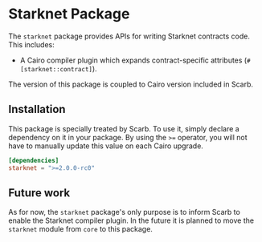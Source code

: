 # Starknet Package

The `starknet` package provides APIs for writing Starknet contracts code.
This includes:

- A Cairo compiler plugin which expands contract-specific attributes (`#[starknet::contract]`).

The version of this package is coupled to Cairo version included in Scarb.

## Installation

This package is specially treated by Scarb.
To use it, simply declare a dependency on it in your package.
By using the `>=` operator, you will not have to manually update this value on each Cairo upgrade.

```toml copy
[dependencies]
starknet = ">=2.0.0-rc0"
```

## Future work

As for now, the `starknet` package's only purpose is to inform Scarb to enable the Starknet compiler plugin.
In the future it is planned to move the `starknet` module from `core` to this package.
